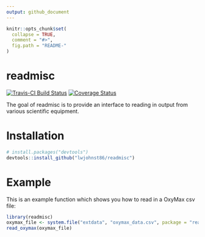 ```yaml
---
output: github_document
---
```


<!-- README.md is generated from README.Rmd. Please edit that file -->

```r
knitr::opts_chunk$set(
  collapse = TRUE,
  comment = "#>",
  fig.path = "README-"
)
```

# readmisc

[![Travis-CI Build Status](https://travis-ci.org/lwjohnst86/readmisc.svg?branch=master)](https://travis-ci.org/lwjohnst86/readmisc)
[![Coverage Status](https://img.shields.io/codecov/c/github/lwjohnst86/readmisc/master.svg)](https://codecov.io/github/lwjohnst86/readmisc?branch=master)

The goal of readmisc is to provide an interface to reading in output from various
scientific equipment.

# Installation

```r
# install.packages("devtools")
devtools::install_github("lwjohnst86/readmisc")
```

# Example

This is an example function which shows you how to read in a OxyMax csv file:

```r
library(readmisc)
oxymax_file <- system.file("extdata", "oxymax_data.csv", package = "readmisc")
read_oxymax(oxymax_file)
```
